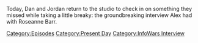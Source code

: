 {{DEFAULTSORT:
    #_EPISODE_0785:March 4, 2023
}}{{Episode
    | title           = March 4, 2023
    | caption         = Listen to this episode on [https://knowledgefight.libsyn.com/785-march-4-2023 Libsyn] [https://open.spotify.com/episode/42KkmVm3sFlUYGGX2A8JHz Spotify], Read the [[Transcript/785: March 4, 2023|Unofficial Transcript]]
    | episodeNumber   = 785
    | length          = 02:51:39
    | airDate         = March 13, 2023
    | coverageDate    = March 4, 2023
    | episodeType     = [[:Category:Present Day|Present Day]], [[:Category:InfoWars Interview|InfoWars Interview]]
    | appearance      = [[Roseanne Barr]]
    | previousEpisode = [[784: August 9, 2013 (Live)]]
    | nextEpisode     = [[786: Too Biggs For His Britches]]
}}

{{Stub}}

Today, Dan and Jordan return to the studio to check in on something they missed while taking a little breaky: the groundbreaking interview Alex had with Roseanne Barr.

[[Category:Episodes]]
[[Category:Present Day]]
[[Category:InfoWars Interview]]
